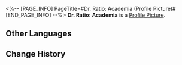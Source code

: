 <%-- [PAGE_INFO]
PageTitle=#Dr. Ratio: Academia (Profile Picture)#
[END_PAGE_INFO] --%>
{{Item Infobox
|title       = Dr. Ratio: Academia
|id          = 200116
|image       = Profile Picture Dr. Ratio - Academia.png{{subst:void|<!--$UPLOAD:<<SpriteOutput/ItemFigures/AvatarHead/IconHead_200116.png>-<Profile Picture Dr. Ratio - Academia.png>-<Item Icons>>-->}}
|type        = Profile Picture
|invCategory = 
|rarity      = 5
|effect      = 
|description = Dr. Ratio overseeing research projects.
|source1     = Avatar reward obtained from unlocking [[Nameless Honor]]
}}
{{Description|''"Such unique insights are indeed rare, for which 10 points shall be tentatively rewarded."''}}
'''Dr. Ratio: Academia''' is a [[Profile Picture]].

==Other Languages==
{{Other Languages
|en   = Dr. Ratio: Academia
|zhs  = 真理医生•教研
|zht  = 真理醫生•研究評論
|ja   = Dr.レイシオ・教学
|ko   = Dr. 레이시오•아카데미아
|es   = Dr. Ratio: Académico
|fr   = Dr Ratio&nbsp;: Académie
|ru   = Доктор Рацио: Исследования
|th   = Dr. Ratio - การศึกษาวิจัย
|vi   = Dr. Ratio - Nghiên Cứu Giảng Dạy
|de   = Dr. Wahrheit: Akademie
|id   = Dr. Ratio: Akademisi
|pt   = Dr. Ratio: Academia
}}

==Change History==
{{Change History|1.6}}